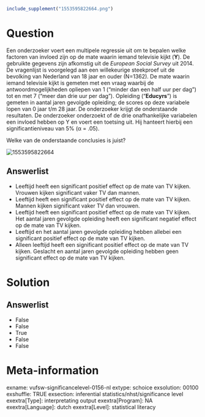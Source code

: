 ```{r, echo = FALSE, results = "hide"}
include_supplement("1553595822664.png")
```

Question
========
Een onderzoeker voert een multipele regressie uit om te bepalen welke
factoren van invloed zijn op de mate waarin iemand televisie kijkt
(**Y**). De gebruikte gegevens zijn afkomstig uit de *European Social
Survey* uit 2014. De vragenlijst is voorgelegd aan een willekeurige
steekproef uit de bevolking van Nederland van 18 jaar en ouder (N=1362).
De mate waarin iemand televisie kijkt is gemeten met een vraag waarbij
de antwoordmogelijkheden opliepen van 1 (“minder dan een half uur per
dag”) tot en met 7 (“meer dan drie uur per dag”). Opleiding
("**Educyrs**") is gemeten in aantal jaren gevolgde opleiding; de scores
op deze variabele lopen van 0 jaar t/m 28 jaar. De onderzoeker krijgt de
onderstaande resultaten. De onderzoeker onderzoekt of de drie
onafhankelijke variabelen een invloed hebben op Y en voert een toetsing
uit. Hij hanteert hierbij een significantieniveau van 5% (α = .05).  
  
Welke van de onderstaande conclusies is juist?  
  
<img src="1553595822664.png" class="fr-fic fr-dii tvcss_2"
alt="1553595822664" />

Answerlist
----------
* Leeftijd heeft een significant positief effect op de mate van TV kijken.
  Vrouwen kijken significant vaker TV dan mannen.
* Leeftijd heeft een significant positief effect op de mate van TV kijken.
  Mannen kijken significant vaker TV dan vrouwen.
* Leeftijd heeft een significant positief effect op de mate van TV kijken.
  Het aantal jaren gevolgde opleiding heeft een significant negatief
  effect op de mate van TV kijken.
* Leeftijd en het aantal jaren gevolgde opleiding hebben allebei een
  significant positief effect op de mate van TV kijken.
* Alleen leeftijd heeft een significant positief effect op de mate van TV
  kijken. Geslacht en aantal jaren gevolgde opleiding hebben geen
  significant effect op de mate van TV kijken.

Solution
========










Answerlist
----------
* False
* False
* True
* False
* False

Meta-information
================
exname: vufsw-significancelevel-0156-nl
extype: schoice
exsolution: 00100
exshuffle: TRUE
exsection: inferential statistics/nhst/significance level
exextra[Type]: interpretating output
exextra[Program]: NA
exextra[Language]: dutch
exextra[Level]: statistical literacy

